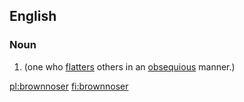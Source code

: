 ==English==

===Noun===
{{en-noun}}

# {{idiom}} {{alternative spelling of|brown noser}} (one who [[flatters]] others in an [[obsequious]] manner.)

[[pl:brownnoser]]
[[fi:brownnoser]]